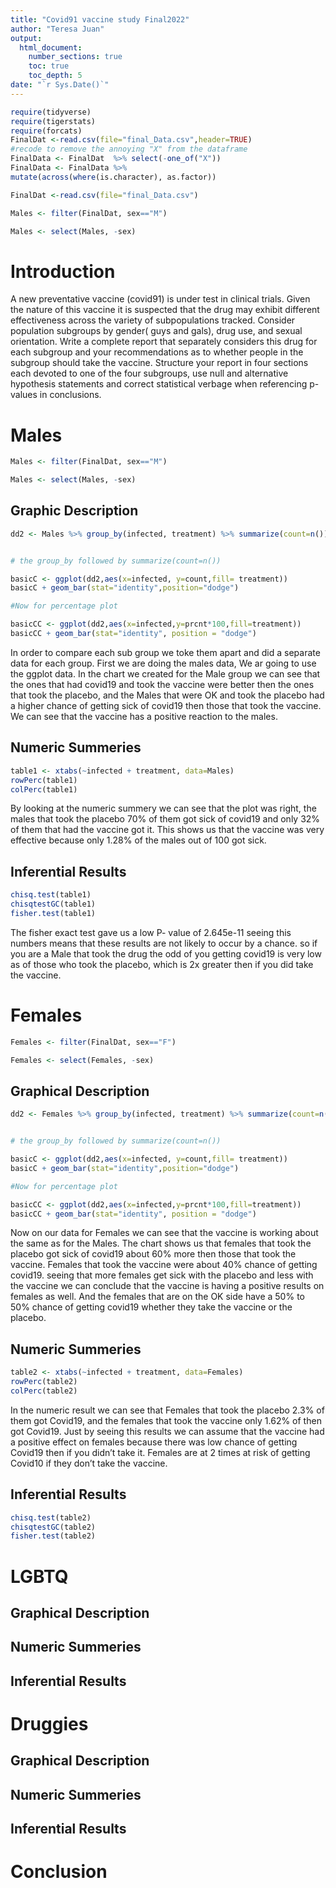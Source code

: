 ```yaml
---
title: "Covid91 vaccine study Final2022"
author: "Teresa Juan"
output: 
  html_document:
    number_sections: true
    toc: true
    toc_depth: 5
date: "`r Sys.Date()`" 
---
```


```r
require(tidyverse)
require(tigerstats)
require(forcats)
FinalDat <-read.csv(file="final_Data.csv",header=TRUE)
#recode to remove the annoying "X" from the dataframe
FinalData <- FinalDat  %>% select(-one_of("X"))
FinalData <- FinalData %>%
mutate(across(where(is.character), as.factor))
```

```r
FinalDat <-read.csv(file="final_Data.csv")
```

```r
Males <- filter(FinalDat, sex=="M")
```

```r
Males <- select(Males, -sex)
```

# Introduction

A new  preventative vaccine (covid91) is under test in clinical trials. Given the nature of this vaccine it is suspected that the drug may exhibit different effectiveness across the variety of subpopulations tracked. Consider population subgroups by gender( guys and gals), drug use, and sexual orientation. Write a complete report that separately considers this drug for each subgroup and your recommendations as to whether people in the subgroup should take the vaccine. Structure your report in four sections each devoted to one of the four subgroups, use null and alternative hypothesis statements and correct statistical verbage when referencing p-values in conclusions.

# Males

```r
Males <- filter(FinalDat, sex=="M")
```

```r
Males <- select(Males, -sex)
```


## Graphic Description 

```r
dd2 <- Males %>% group_by(infected, treatment) %>% summarize(count=n()) %>% mutate(prcnt=count/sum(count))


# the group_by followed by summarize(count=n())

basicC <- ggplot(dd2,aes(x=infected, y=count,fill= treatment))
basicC + geom_bar(stat="identity",position="dodge")

#Now for percentage plot

basicCC <- ggplot(dd2,aes(x=infected,y=prcnt*100,fill=treatment)) 
basicCC + geom_bar(stat="identity", position = "dodge")
```

In order to compare each sub group we toke them apart and did a separate data for each group. First we are doing the males data, We ar going to use the ggplot data. In the chart we created for the Male group we can see that the ones that had covid19 and took the vaccine were better then the ones that took the placebo, and the Males that were OK and took the placebo had a higher chance of getting sick of covid19 then those that took the vaccine. We can see that the vaccine has a positive reaction to the males.

## Numeric Summeries

```r
table1 <- xtabs(~infected + treatment, data=Males)
rowPerc(table1)
colPerc(table1)
```
By looking at the numeric summery we can see that the plot was right, the males that took the placebo 70% of them got sick of covid19 and only 32% of them that had the vaccine got it. This shows us that the vaccine was very effective because only 1.28% of the males out of 100 got sick.


## Inferential Results

```r
chisq.test(table1)
chisqtestGC(table1)
fisher.test(table1)
```

The fisher exact test gave us a low P- value of 2.645e-11 seeing this numbers means that these results are not likely to occur by a chance. so if you are a Male that took the drug the odd of you getting covid19 is very low as of those who took the placebo, which is 2x greater then if you did take the vaccine.

# Females

```r
Females <- filter(FinalDat, sex=="F")
```

```r
Females <- select(Females, -sex)
```

## Graphical Description

```r
dd2 <- Females %>% group_by(infected, treatment) %>% summarize(count=n()) %>% mutate(prcnt=count/sum(count))


# the group_by followed by summarize(count=n())

basicC <- ggplot(dd2,aes(x=infected, y=count,fill= treatment))
basicC + geom_bar(stat="identity",position="dodge")

#Now for percentage plot

basicCC <- ggplot(dd2,aes(x=infected,y=prcnt*100,fill=treatment)) 
basicCC + geom_bar(stat="identity", position = "dodge")
```

Now on our data for Females we can see that the vaccine is working  about the same as for the Males. The chart shows us that females  that took the placebo got sick of covid19 about 60% more then those that took the vaccine. Females  that took the vaccine were about 40% chance of getting covid19. seeing that more females  get sick with the placebo and less with the vaccine we can conclude that the vaccine is having a positive results on females as well. And the females that are on the OK side have a 50% to 50% chance of getting covid19 whether they take the vaccine or the placebo.

## Numeric Summeries

```r
table2 <- xtabs(~infected + treatment, data=Females)
rowPerc(table2)
colPerc(table2)
```
In the numeric result we can see that Females that took the placebo 2.3% of them got Covid19, and the females that took the vaccine only 1.62% of then got Covid19. Just by seeing this results we can assume that the vaccine had a positive effect on females because there was low chance of getting Covid19 then if you didn't take it. Females are at 2 times at risk of getting Covid10 if they don't take the vaccine.

## Inferential Results

```r
chisq.test(table2)
chisqtestGC(table2)
fisher.test(table2)
```




# LGBTQ
## Graphical Description 
## Numeric Summeries
## Inferential Results



# Druggies
## Graphical Description 
## Numeric Summeries
## Inferential Results
# Conclusion 
